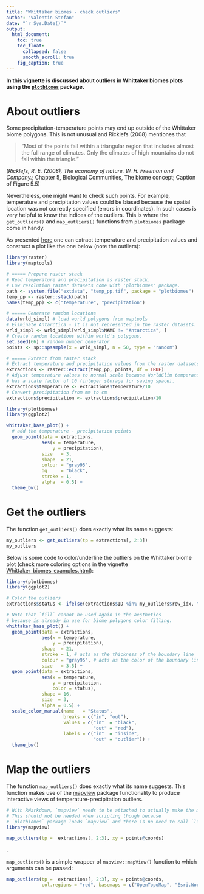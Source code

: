 ```yaml
---
title: "Whittaker biomes - check outliers"
author: "Valentin Stefan"
date: "`r Sys.Date()`"
output:
  html_document:
    toc: true
    toc_float:
      collapsed: false
      smooth_scroll: true
    fig_caption: true
---
```


**In this vignette is discussed about outliers in Whittaker biomes plots using the [`plotbiomes`](https://github.com/valentinitnelav/plotbiomes) package.**

# About outliers

Some precipitation-temperature points may end up outside of the Whittaker biome polygons. This is not unusual and Ricklefs (2008) mentiones that

> "Most of the points fall within a triangular region that includes almost the full range of climates. Only the climates of high mountains do not fall within the triangle." 

(*Ricklefs, R. E. (2008), The economy of nature. W. H. Freeman and Company.*; Chapter 5, Biological Communities, The biome concept; Caption of Figure 5.5)

Nevertheless, one might want to check such points. For example, temperature and precipitation values could be biased because the spatial location was not correctly specified (errors in coordinates). In such cases is very helpful to know the indices of the outliers. This is where the `get_outliers()` and `map_outliers()` functions  from `plotbiomes` package come in handy.

As presented [here][add_pts] one can extract temperature and precipitation values and construct a plot like the one below (note the outliers):

[add_pts]: https://rawgit.com/valentinitnelav/plotbiomes/master/html/Whittaker_biomes_examples.html#add_data_points

```r

library(raster)
library(maptools)

# ===== Prepare raster stack
# Read temperature and precipitation as raster stack.
# Low resolution raster datasets come with 'plotbiomes' package.
path <- system.file("extdata", "temp_pp.tif", package = "plotbiomes")
temp_pp <- raster::stack(path)
names(temp_pp) <- c("temperature", "precipitation")

# ===== Generate random locations
data(wrld_simpl) # load world polygons from maptools
# Eliminate Antarctica - it is not represented in the raster datasets.
wrld_simpl <- wrld_simpl[wrld_simpl$NAME != "Antarctica", ]
# Create random locations within world's polygons.
set.seed(66) # random number generator
points <- sp::spsample(x = wrld_simpl, n = 50, type = "random")

# ===== Extract from raster stack
# Extract temperature and precipitation values from the raster datasets
extractions <- raster::extract(temp_pp, points, df = TRUE)
# Adjust temperature values to normal scale because WorldClim temperature data
# has a scale factor of 10 (integer storage for saving space).
extractions$temperature <- extractions$temperature/10
# Convert precipitation from mm to cm
extractions$precipitation <- extractions$precipitation/10
```

```r

library(plotbiomes)
library(ggplot2)

whittaker_base_plot() +
  # add the temperature - precipitation points
  geom_point(data = extractions,
             aes(x = temperature,
                 y = precipitation),
             size   = 3,
             shape  = 21,
             colour = "gray95",
             bg     = "black",
             stroke = 1,
             alpha  = 0.5) +
  theme_bw()
```

# Get the outliers

The function `get_outliers()` does exactly what its name suggests:

[mpw]: https://github.com/r-spatial/mapview

```r
my_outliers <- get_outliers(tp = extractions[, 2:3])
my_outliers
```

Below is some code to color/underline the outliers on the Whittaker biome plot (check more coloring options in the vignette [Whittaker_biomes_examples.html](https://rawgit.com/valentinitnelav/plotbiomes/master/html/Whittaker_biomes_examples.html)):

<!--
library(ggplot2) is still needed for theme_bw()
This chunk on code could be folded - check https://stackoverflow.com/a/37839683/5193830
-->

```r

library(plotbiomes)
library(ggplot2)

# Color the outliers
extractions$status <- ifelse(extractions$ID %in% my_outliers$row_idx, "out", "in")

# Note that `fill` cannot be used again in the aesthetics 
# because is already in use for biome polygons color filling.
whittaker_base_plot() +
  geom_point(data = extractions,
             aes(x = temperature,
                 y = precipitation),
             shape  = 21,
             stroke = 1, # acts as the thickness of the boundary line
             colour = "gray95", # acts as the color of the boundary line
             size   = 3.5) +
  geom_point(data = extractions,
             aes(x = temperature,
                 y = precipitation,
                 color = status),
             shape = 16,
             size  = 3,
             alpha = 0.5) +
  scale_color_manual(name   = "Status",
                     breaks = c("in", "out"),
                     values = c("in"  = "black",
                                "out" = "red"),
                     labels = c("in"  = "inside",
                                "out" = "outlier")) +
  theme_bw()
```

# Map the outliers

The function `map_outliers()` does exactly what its name suggests. This function makes use of the [mapview][mpw] package functionality to produce interactive views of temperature-precipitation outliers.

```r
# With RMarkdown, `mapview` needs to be attached to actually make the map appear.
# This should not be needed when scripting though because
# `plotbiomes` package loads `mapview` and there is no need to call `library(mapview)`
library(mapview) 
```

```r
map_outliers(tp =  extractions[, 2:3], xy = points@coords)
```

.

`map_outliers()` is a simple wrapper of `mapview::mapView()` function to which arguments can be passed:

```r
map_outliers(tp =  extractions[, 2:3], xy = points@coords, 
             col.regions = "red", basemaps = c("OpenTopoMap", "Esri.WorldImagery"))
```
